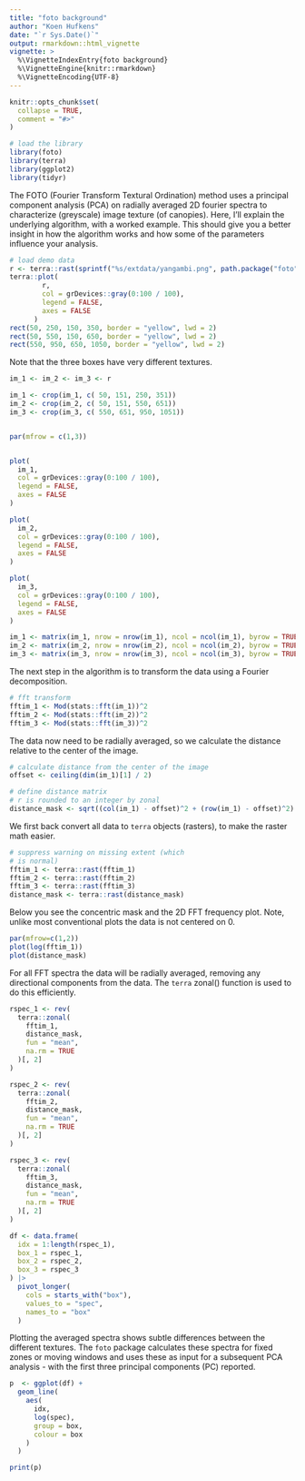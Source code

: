 ```yaml
---
title: "foto background"
author: "Koen Hufkens"
date: "`r Sys.Date()`"
output: rmarkdown::html_vignette
vignette: >
  %\VignetteIndexEntry{foto background}
  %\VignetteEngine{knitr::rmarkdown}
  %\VignetteEncoding{UTF-8}
---
```


```r
knitr::opts_chunk$set(
  collapse = TRUE,
  comment = "#>"
)

# load the library
library(foto)
library(terra)
library(ggplot2)
library(tidyr)
```

The FOTO (Fourier Transform Textural Ordination) method uses a principal component analysis (PCA) on radially averaged 2D fourier spectra to characterize (greyscale) image texture (of canopies). Here, I'll explain the underlying algorithm, with a worked example. This should give you a better insight in how the algorithm works and how some of the parameters influence your analysis.

```r
# load demo data
r <- terra::rast(sprintf("%s/extdata/yangambi.png", path.package("foto")))
terra::plot(
        r,
        col = grDevices::gray(0:100 / 100),
        legend = FALSE,
        axes = FALSE
      )
rect(50, 250, 150, 350, border = "yellow", lwd = 2)
rect(50, 550, 150, 650, border = "yellow", lwd = 2)
rect(550, 950, 650, 1050, border = "yellow", lwd = 2)
```


Note that the three boxes have very different textures.

```r
im_1 <- im_2 <- im_3 <- r

im_1 <- crop(im_1, c( 50, 151, 250, 351))
im_2 <- crop(im_2, c( 50, 151, 550, 651))
im_3 <- crop(im_3, c( 550, 651, 950, 1051))


par(mfrow = c(1,3))


plot(
  im_1,
  col = grDevices::gray(0:100 / 100),
  legend = FALSE,
  axes = FALSE
)

plot(
  im_2,
  col = grDevices::gray(0:100 / 100),
  legend = FALSE,
  axes = FALSE
)

plot(
  im_3,
  col = grDevices::gray(0:100 / 100),
  legend = FALSE,
  axes = FALSE
)

im_1 <- matrix(im_1, nrow = nrow(im_1), ncol = ncol(im_1), byrow = TRUE)
im_2 <- matrix(im_2, nrow = nrow(im_2), ncol = ncol(im_2), byrow = TRUE)
im_3 <- matrix(im_3, nrow = nrow(im_3), ncol = ncol(im_3), byrow = TRUE)
```

The next step in the algorithm is to transform the data using a Fourier decomposition.

```r
# fft transform
fftim_1 <- Mod(stats::fft(im_1))^2
fftim_2 <- Mod(stats::fft(im_2))^2
fftim_3 <- Mod(stats::fft(im_3))^2
```

The data now need to be radially averaged, so we calculate the distance relative to the center of the image.

```r
# calculate distance from the center of the image
offset <- ceiling(dim(im_1)[1] / 2)

# define distance matrix
# r is rounded to an integer by zonal
distance_mask <- sqrt((col(im_1) - offset)^2 + (row(im_1) - offset)^2)
```

We first back convert all data to `terra` objects (rasters), to make the raster math easier.

```r
# suppress warning on missing extent (which
# is normal)
fftim_1 <- terra::rast(fftim_1)
fftim_2 <- terra::rast(fftim_2)
fftim_3 <- terra::rast(fftim_3)
distance_mask <- terra::rast(distance_mask)
```

Below you see the concentric mask and the 2D FFT frequency plot. Note, unlike most conventional plots the data is not centered on 0.

```r
par(mfrow=c(1,2))
plot(log(fftim_1))
plot(distance_mask)

```

For all FFT spectra the data will be radially averaged, removing any directional components from the data. The `terra` zonal() function is used to do this efficiently.

```r
rspec_1 <- rev(
  terra::zonal(
    fftim_1,
    distance_mask,
    fun = "mean",
    na.rm = TRUE
  )[, 2]
)
```

```r
rspec_2 <- rev(
  terra::zonal(
    fftim_2,
    distance_mask,
    fun = "mean",
    na.rm = TRUE
  )[, 2]
)

rspec_3 <- rev(
  terra::zonal(
    fftim_3,
    distance_mask,
    fun = "mean",
    na.rm = TRUE
  )[, 2]
)

df <- data.frame(
  idx = 1:length(rspec_1),
  box_1 = rspec_1,
  box_2 = rspec_2,
  box_3 = rspec_3
) |>
  pivot_longer(
    cols = starts_with("box"),
    values_to = "spec",
    names_to = "box"
  )
```

Plotting the averaged spectra shows subtle differences between the different textures. The `foto` package calculates these spectra for fixed zones or moving windows and uses these as input for a subsequent PCA analysis - with the first three principal components (PC) reported.

```r
p  <- ggplot(df) +
  geom_line(
    aes(
      idx,
      log(spec),
      group = box,
      colour = box
    )
  )

print(p)

```